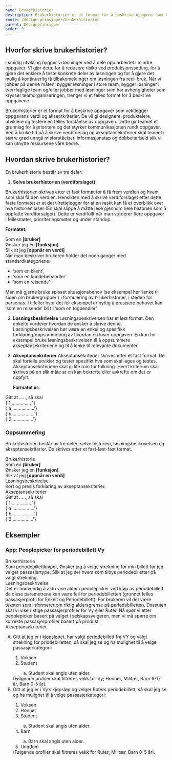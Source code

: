 ```yaml
---
name: Brukerhistorier
description: Brukerhistorier er et format for å beskrive oppgaver som vektlegger dens verdi og kriterier for ferdigstillelse av leveranse. De vil gi designere, produkteiere, utviklere og testere en felles forståelse av oppgaven og sikre flyt i utvikling.
route: /design-prinsipper/brukerhistorier
parent: Designprinsipper
order: 3
---
```



<PageHeader />

## Hvorfor skrive brukerhistorier?

I smidig utvikling bygger vi løsninger ved å dele opp arbeidet i mindre oppgaver. Vi gjør dette for å redusere risiko ved produksjonssetting, for å gjøre det enklere å teste konkrete deler av løsningen og for å gjøre det mulig å kontinuerlig få tilbakemeldinger om løsningen fra reell bruk. Når vi jobber på denne måten, bygger løsninger i store team, bygger løsninger i tverrfaglige team og/eller jobber med løsninger som har avhengigheter som krysser teamorganiseringen, trenger vi et felles format for å beskrive oppgavene.

Brukerhistorier er et format for å beskrive oppgaver som vektlegger oppgavens verdi og akseptkriterier. De vil gi designere, produkteiere, utviklere og testere en felles forståelse av oppgaven. Dette gir teamet et grunnlag for å prioritere og det styrker kommunikasjonen rundt oppgaver. Ved å bruke tid på å skrive verdiforslag og akseptansekriterier skal teamet i større grad unngå misforståelser, informasjonstap og dobbeltarbeid slik vi kan utnytte ressursene våre bedre.

## Hvordan skrive brukerhistorier?

En brukerhistorie består av tre deler:

1.  **Selve brukerhistorien (verdiforslaget)**

<div style={{marginLeft:'2.5rem'}}>

<div style={{ marginBottom: '2rem' }}>
  Brukerhistorien skrives etter et fast format for å få frem verdien og hvem som
  skal få den verdien. Hensikten med å skrive verdiforslaget etter dette faste
  formatet er at det tilrettelegger for at en raskt kan få et overblikk over hva
  historien løser (En skal slippe å måtte lese gjennom hele historien som å
  oppfatte verdiforsalget). Dette er verdifullt når man vurderer flere oppgaver
  i fellesmøter, prioriteringsmøter og under standup.
</div>

<strong>Formatet:</strong>

<div className="brukerhistorier-custom-code">
  Som en <strong> [bruker]</strong>
  <br />
  Ønsker jeg en <strong>[funksjon]</strong>
  <br />
  Slik at jeg <strong>[oppnår en verdi]</strong>
</div>

  <div>
    Når man beskriver brukeren holder det noen ganger med standardkategoriene:
    <ul>
      <li>‘som en klient’,</li>
      <li>‘som en kundebehandler’</li>
      <li>
        ’som en reisende’
      </li>
    </ul>
  </div>
  Man må gjerne bruke spisset situasjonsbehov (se eksempel her ‘lenke til siden om brukergrupper’) i formulering av brukerhistorier, i steden for personas. I tilfeller hvor det for eksempel er nyttig å presisere behovet kan ‘som en reisende’ bli til ‘som en togpendler’.

</div>

2. **Løsningsbeskrivelse**
   Løsningsbeskrivelsen har et løst format. Den enkelte vurderer hvordan de ønsker å skrive denne. Løsningsbeskrivelsen bør være en enkel og spesifikk forklaring/oppsummering av hvordan en løser oppgaven. En kan for eksempel bruke løsningsbeskrivelsen til å oppsummere akseptansekriteriene og til å lenke til relevante dokumenter.

3. **Akseptansekriterier**
   Akseptansekriterier skrives etter et fast format. De skal fortelle utvikler og tester spesifikt hva som skal lages og testes. Akseptansekriteriene skal gi lite rom for tolkning. Hvert kriterium skal skrives på en slik måte at en kan bekrefte eller avkrefte om det er oppfylt.

   **Formatet er:**

<div className="brukerhistorier-custom-code" style={{ marginLeft: '2.5rem' }}>
  <div>Gitt at ....., så skal</div>
  <div>
    {'1.................'}
    <div style={{ marginLeft: '1rem' }}>{'a .................'}</div>
    <div style={{ marginLeft: '1rem' }}>{'b .................'}</div>
  </div>
  <div> {'2.................'}</div>
</div>

### Oppsummering

Brukerhistorien består av tre deler; selve historien, løsningsbeskrivelsen og akseptansekriterier. De skrives etter et fast-løst-fast format.

<div className="brukerhistorier-summary">
  <div style={{ fontWeight: '600' }}>Brukerhistorie</div>
  Som en <strong> [bruker]</strong>
  <br />
  Ønsker jeg en <strong>[funksjon]</strong>
  <br />
  Slik at jeg <strong>[oppnår en verdi]</strong>
  <div style={{ marginTop: '1rem', fontWeight: '600' }}>
    Løsningsbeskrivelse
  </div>
  Kort og presis forklaring av akseptansekriterier.
  <div style={{ marginTop: '1rem', fontWeight: '600' }}>
    Akseptansekriterier
  </div>
  <div>Gitt at ....., så skal</div>
  <div>
    {'1.................'}
    <div style={{ marginLeft: '1rem' }}>{'a .................'}</div>
    <div style={{ marginLeft: '1rem' }}>{'b .................'}</div>
  </div>
  <div> {'2.................'}</div>
</div>

## Eksempler

### App: Peoplepicker for periodebillett Vy

<div className="brukerhistorier-summary">
  <div style={{ fontWeight: "600" }}>Brukerhistorie</div>
  Som periodebillettkjøper, Ønsker jeg å velge strekning for min billett før jeg
  velger passasjertype, Slik at jeg ser hvem som tilbys periodebilletter på
  valgt strekning.
  <div style={{ marginTop: "1rem", fontWeight: "600" }}>
    Løsningsbeskrivelse
  </div>
  Det er nødvendig å aldri vise alder i peoplepicker ved kjøp av periodebillett,
  da disse parametrene kan være feil for periodebilletten (grunnet felles
  passasjerprofil for Enkelt og Periodebillett). For brukeren vil det være
  teksten som informerer om riktig aldersgrense på periodebilletten. Dessuten
  skal vi vise riktige passasjerprofiler for Vy eller Ruter. Nå spør vi etter
  peoplepicker basert på valget i selskapsvelgeren, men vi må spørre om korrekte
  passasjerprofiler basert på produkt.
  <div style={{ marginTop: "1rem", fontWeight: "600" }}>
    Akseptansekriterier
  </div>

  <ol type="A">
    <li>
      Gitt at jeg er i kjøpsløpet, har valgt periodebillett fra VY og valgt
      strekning for priodebilletten, så skal jeg se og ha mulighet til å velge
      passasjerkategori:
    </li>
    <ol>
      <li>Voksen</li>
      <li>Student</li>
      <ol type="a">
        <li>Student skal angis uten alder.</li>
      </ol>
    </ol>
    (Følgende profiler skal filtreres vekk for Vy; Honnør, Militær, Barn 6-17 år, Barn 0-5 år).
    <li>
      Gitt at jeg er i Vy’s kjøpsløp og velger Ruters periodebillett, så skal
      jeg se og ha mulighet til å velge passasjerkategori:
    </li>
    <ol>
      <li>Voksen</li>
      <li>Honnør</li>
      <li>
        Student
      </li>
        <ol type="a">
          <li>Student skal angis uten alder.</li>
        </ol>
      <li>
        Barn
      </li>
        <ol type="a">
          <li>Barn skal angis uten alder.</li>
        </ol>
      <li>Ungdom</li>
    </ol>
    (Følgende profiler skal filtreres vekk for Ruter; Militær, Barn 0-5 år).
  </ol>
</div>
